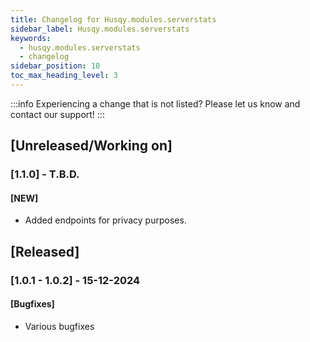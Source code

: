 ```yaml
---
title: Changelog for Husqy.modules.serverstats
sidebar_label: Husqy.modules.serverstats
keywords:
  - husqy.modules.serverstats
  - changelog
sidebar_position: 10
toc_max_heading_level: 3
---
```


:::info
Experiencing a change that is not listed? Please let us know and contact our support!
:::

## [Unreleased/Working on]

### [1.1.0] - T.B.D.

#### [NEW]

- Added endpoints for privacy purposes.

## [Released]

### [1.0.1 - 1.0.2] - 15-12-2024

#### [Bugfixes]

- Various bugfixes